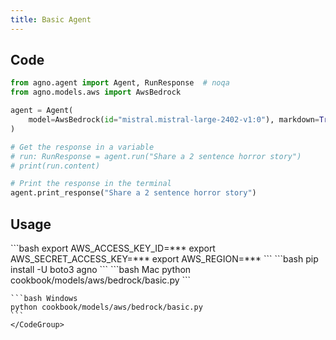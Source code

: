 ```yaml
---
title: Basic Agent
---
```


## Code

```python cookbook/models/aws/bedrock/basic.py
from agno.agent import Agent, RunResponse  # noqa
from agno.models.aws import AwsBedrock

agent = Agent(
    model=AwsBedrock(id="mistral.mistral-large-2402-v1:0"), markdown=True
)

# Get the response in a variable
# run: RunResponse = agent.run("Share a 2 sentence horror story")
# print(run.content)

# Print the response in the terminal
agent.print_response("Share a 2 sentence horror story")
```

## Usage

<Steps>
  <Snippet file="create-venv-step.mdx" />

  <Step title="Set your AWS Credentials">
    ```bash
    export AWS_ACCESS_KEY_ID=***
    export AWS_SECRET_ACCESS_KEY=***
    export AWS_REGION=***
    ```
  </Step>

  <Step title="Install libraries">
    ```bash
    pip install -U boto3 agno
    ```
  </Step>

  <Step title="Run Agent">
    <CodeGroup>
    ```bash Mac
    python cookbook/models/aws/bedrock/basic.py
    ```

    ```bash Windows
    python cookbook/models/aws/bedrock/basic.py
    ```
    </CodeGroup>
  </Step>
</Steps>